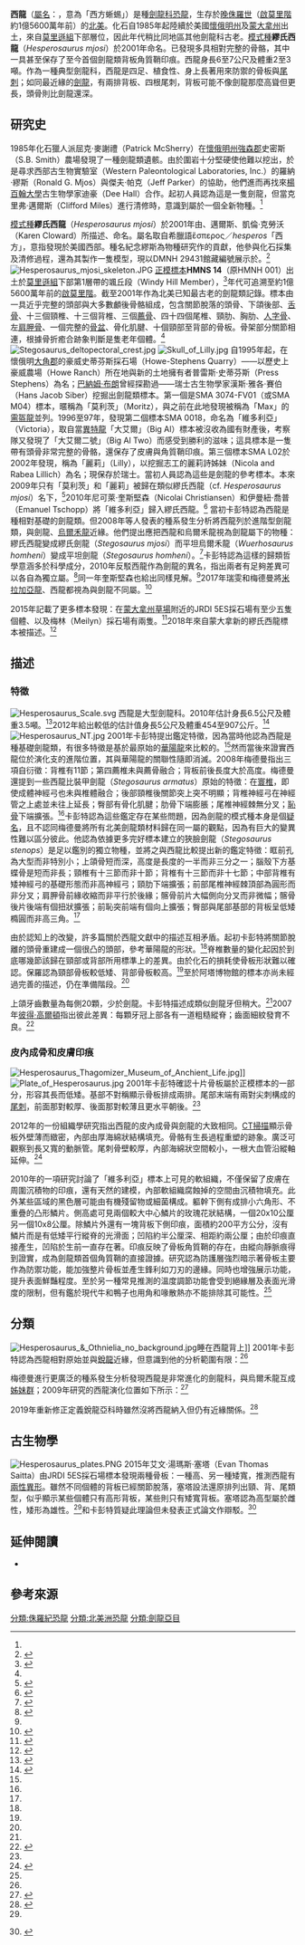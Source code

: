 {{Automatic Taxobox
| taxon = Hesperosaurus
| fossil_range = [[晚侏羅世|晚侏羅世]]<br>{{fossil_range|156}}
| image = Hesperosaurus Museum of Ancient Life 3.jpg
| image_caption = 西龍的骨架模型，位於{{link-en|北美洲古生物博物館|North American Museum of Ancient Life}}
| authority = {{link-en|肯尼思·卡彭特|Kenneth Carpenter|Carpenter|Kenneth Carpenter}} ''et al.'', 2001
| type_species =  '''繆氏西龍<br />''Hesperosaurus mjosi'''''
| type_species_authority = Carpenter ''et al.'', 2001
}}

'''西龍'''（[[屬名|屬名]]：{{lang|la|''Hesperosaurus''}}，意為「西方蜥蜴」）是種[[劍龍科|劍龍科]][[恐龍|恐龍]]，生存於[[晚侏羅世|晚侏羅世]]（[[啟莫里階|啟莫里階]]約1億5600萬年前）的[[北美|北美]]。化石自1985年起陸續於美國[[懷俄明州|懷俄明州]]及[[蒙大拿州|蒙大拿州]]出土，來自[[莫里遜組|莫里遜組]]下部層位，因此年代稍比同地區其他劍龍科古老。[[模式種|模式種]]'''繆氏西龍'''（''Hesperosaurus mjosi''）於2001年命名。已發現多具相對完整的骨骼，其中一具甚至保存了至今首個劍龍類背板角質鞘印痕。西龍身長6至7公尺及體重2至3噸。作為一種典型劍龍科，西龍是四足、植食性、身上長著用來防禦的骨板與[[尾刺|尾刺]]；如同最近緣的[[劍龍|劍龍]]，有兩排背板、四根尾刺，背板可能不像劍龍那麼高聳但更長，頭骨則比劍龍還深。

==研究史==
1985年化石獵人派屈克·麥謝禮（Patrick McSherry）在[[懷俄明州|懷俄明州]][[約翰遜縣_(懷俄明州)|強森郡]]史密斯（S.B. Smith）農場發現了一種劍龍類遺骸。由於圍岩十分堅硬使他難以挖出，於是尋求西部古生物實驗室（Western Paleontological Laboratories, Inc.）的羅納·繆斯（Ronald G. Mjos）與傑夫·帕克（Jeff Parker）的協助，他們進而再找來[[楊百翰大學|楊百翰大學]]古生物學家迪豪（Dee Hall）合作。起初人員認為這是一隻劍龍，但當克里弗·邁爾斯（Clifford Miles）進行清修時，意識到屬於一個全新物種。<ref name="Carpenter2001"/>

[[模式種|模式種]]'''繆氏西龍'''（''Hesperosaurus mjosi''）於2001年由{{link-en|肯尼思·卡彭特|Kenneth Carpenter}}、邁爾斯、凱倫·克勞沃（Karen Cloward）所描述、命名。屬名取自希臘語ἕσπερος／''hesperos''「西方」，意指發現於美國西部。種名紀念繆斯為物種研究作的貢獻，他參與化石採集及清修過程，還為其製作一隻模型，現以DMNH 29431館藏編號展示於{{link-en|丹佛自然史博物館|Denver Museum of Nature and Science}}。<ref name="Carpenter2001">{{cite book|title=The Armored Dinosaurs|year=2001|chapter=New Primitive Stegosaur from the Morrison Formation, Wyoming|editor=Carpenter, Kenneth|author1=Carpenter, K. |author2=Miles, C.A. |author3=Cloward, K. |pages=55–75|publisher=Indiana University Press|isbn=978-0-253-33964-5}}</ref>
[[File:Hesperosaurus_mjosi_skeleton.JPG|thumb]]
[[正模標本|正模標本]]'''HMNS 14'''（原HMNH 001）出土於[[莫里遜組|莫里遜組]]下部第1層帶的颯丘段（Windy Hill Member），<ref name="foster-appendix">{{cite book|author=Foster, J. |year=2007 |chapter= Appendix |title=Jurassic West: The Dinosaurs of the Morrison Formation and Their World |publisher=Indiana University Press |pages=327–329}}</ref>年代可追溯至約1億5600萬年前的[[啟莫里階|啟莫里階]]。截至2001年作為北美已知最古老的劍龍類記錄。標本由一具近乎完整的頭部與大多數顱後骨骼組成，包含關節脫落的頭骨、下頜後部、[[舌骨|舌骨]]、十三個頸椎、十三個背椎、三個[[薦骨|薦骨]]、四十四個尾椎、頸肋、胸肋、[[人字骨|人字骨]]、左[[肩胛骨|肩胛骨]]、一個完整的[[骨盆|骨盆]]、骨化肌腱、十個頸部至背部的骨板。骨架部分關節相連，根據骨折癒合跡象判斷是隻老年個體。<ref name="Carpenter2001"/>
[[File:Stegosaurus_deltopectoral_crest.jpg|thumb]]
[[File:Skull_of_Lilly.jpg|thumb]]
自1995年起，在懷俄明[[比格霍恩縣_(懷俄明州)|大角郡]]的豪威史蒂芬斯採石場（Howe-Stephens Quarry）——以歷史上豪威農場（Howe Ranch）所在地與新的土地擁有者普雷斯·史蒂芬斯（Press Stephens）為名；[[巴納姆·布朗|巴納姆·布朗]]曾經探勘過——瑞士古生物學家漢斯·雅各·賽伯（Hans Jacob Siber）挖掘出劍龍類標本。第一個是SMA 3074-FV01（或SMA M04）標本，暱稱為「莫利茨」（Moritz），與之前在此地發現被稱為「Max」的[[需盔龍|需盔龍]]並列。1996至97年，發現第二個標本SMA 0018，命名為「維多利亞」（Victoria），取自當[[異特龍|異特龍]]「大艾爾」（Big Al）標本被沒收為國有財產後，考察隊又發現了「大艾爾二號」（Big Al Two）而感受到勝利的滋味；這具標本是一隻帶有頭骨非常完整的骨骼，還保存了皮膚與角質鞘印痕。第三個標本SMA L02於2002年發現，稱為「麗莉」（Lilly），以挖掘志工的麗莉詩姊妹（Nicola and Rabea Lillich）為名；現保存於瑞士{{link-en|阿塔恐龍博物館|Aathal Dinosaur Museum}}。當初人員認為這些是劍龍的參考標本。本來2009年只有「莫利茨」和「麗莉」被歸在類似繆氏西龍（cf. ''Hesperosaurus mjosi''）名下，<ref>{{cite book|author=Siber, H.J.|author2=Möckli, U.|year=2009|title=The Stegosaurs of the Sauriermuseum Aathal|location=Aathal|publisher= Sauriermuseum Aathal|page=56}}</ref>2010年尼可萊·奎斯堅森（Nicolai Christiansen）和伊曼紐·喬普（Emanuel Tschopp）將「維多利亞」歸入繆氏西龍。<ref name="Christiansen2010">{{cite journal|author=Christiansen, N.A.|author2=Tschopp, E.|date=2010|title=Exceptional stegosaur integument impressions from the Upper Jurassic Morrison Formation of Wyoming|journal=Swiss Journal of Geosciences|volume=103|issue=2|pages=163–171|doi=10.1007/s00015-010-0026-0|s2cid=129246092}}</ref>
當初卡彭特認為西龍是種相對基礎的劍龍類。但2008年{{link-en|蘇珊娜·梅德曼|Susannah Maidment}}等人發表的種系發生分析將西龍列於進階型劍龍類，與劍龍、[[烏爾禾龍|烏爾禾龍]]近緣。他們提出應把西龍和烏爾禾龍視為劍龍屬下的物種：繆氏西龍變成繆氏劍龍（''Stegosaurus mjosi''）而平坦烏爾禾龍（''Wuerhosaurus homheni''）變成平坦劍龍（''Stegosaurus homheni''）。<ref name=SMetal08>{{cite journal|author=Maidment, Susannah C.R.|author2=Norman, David B.|author3=Barrett, Paul M.|author4= Upchurch, Paul|year=2008|title= Systematics and phylogeny of Stegosauria (Dinosauria: Ornithischia)|journal=Journal of Systematic Palaeontology|doi=10.1017/S1477201908002459|volume=6|issue=4|pages=367–407|s2cid=85673680}}</ref>卡彭特認為這樣的歸類哲學意涵多於科學成分，2010年反駁西龍作為劍龍的異名，指出兩者有足夠差異可以各自為獨立屬。<ref name="Carpenter2010">{{cite journal|author=Carpenter, K.|date=2010|title=Species concept in North American stegosaurs|journal=Swiss Journal of Geosciences|volume=103|issue=2|pages=155–162|doi=10.1007/s00015-010-0020-6|s2cid=85068121}}</ref>同一年奎斯堅森也給出同樣見解。<ref name="Christiansen2010"/>2017年瑞雯和梅德曼將[[米拉加亞龍|米拉加亞龍]]、西龍都視為與劍龍不同屬。<ref>{{cite journal|author=Raven, T.J.|author2=Maidment, S.C.|date=2017|title=A new phylogeny of Stegosauria (Dinosauria, Ornithischia)|journal=Palaeontology|volume=60|issue=3|pages=401–408|doi=10.1111/pala.12291|url=https://cris.brighton.ac.uk/ws/files/447710/Raven&Maidment_AcceptedPreprint.pdf|hdl=10044/1/45349|hdl-access=free}}</ref>

2015年記載了更多標本發現：在[[蒙大拿州|蒙大拿州]][[格拉斯蘭治_(蒙大拿州)|草場]]附近的JRDI 5ES採石場有至少五隻個體、以及{{link-en|科摩崖|Como Bluff}}梅林（Meilyn）採石場有兩隻。<ref name="Saitta2015">{{cite journal|author=Saitta, E.T.|date=2015|title=Evidence for Sexual Dimorphism in the Plated Dinosaur ''Stegosaurus mjosi'' (Ornithischia, Stegosauria) from the Morrison Formation (Upper Jurassic) of Western USA|journal=PLOS ONE|volume=10|issue=4|doi=10.1371/journal.pone.0123503|pmid=25901727|pmc=4406738|bibcode=2015PLoSO..1023503S|at=e0123503|doi-access=free}}</ref>2018年來自蒙大拿新的繆氏西龍標本被描述。<ref>{{cite journal|first1=Susannah C.R.|last1=Maidment|first2=D. Cary|last2=Woodruff|first3=John R.|last3=Horner|date=2018|title=A new specimen of the ornithischian dinosaur ''Hesperosaurus mjosi'' from the Upper Jurassic Morrison Formation of Montana, U.S.A., and implications for growth and size in Morrison stegosaurs|journal=Journal of Vertebrate Paleontology|volume=38|at=e1406366|doi=10.1080/02724634.2017.1406366|url=http://eprints.brighton.ac.uk/17671/1/Maidmentetal_MS_accepted.pdf|hdl=10141/622747|s2cid=90752660|hdl-access=free}}</ref>

==描述==
===特徵===
[[File:Hesperosaurus_Scale.svg|thumb]]
西龍是大型劍龍科。2010年{{link-en|葛瑞格利·保羅|Gregory S. Paul}}估計身長6.5公尺及體重3.5噸。<ref name="Paul2010">{{cite book|author=Paul, G.S.|year=2010|title=The Princeton Field Guide to Dinosaurs|url=https://archive.org/details/princetonfieldgu0000paul|url-access=registration|publisher=Princeton University Press|page=[https://archive.org/details/princetonfieldgu0000paul/page/224 224]}}</ref>2012年{{link-en|湯瑪斯·霍茨|Thomas R. Holtz Jr.}}給出較低的估計值身長5公尺及體重454至907公斤。<ref>{{Cite web|url=https://www.geol.umd.edu/~tholtz/dinoappendix/appendix.html|title=Dinosaurs: The Most Complete, Up-to-Date Encyclopedia for Dinosaur Lovers of All Ages|last=Hotlz Jr.|first=Thomas R.|date=2012}}</ref>
[[File:Hesperosaurus_NT.jpg|thumb]]
2001年卡彭特提出鑑定特徵，因為當時他認為西龍是種基礎劍龍類，有很多特徵是基於最原始的[[華陽龍|華陽龍]]來比較的。<ref name="Carpenter2001"/>然而當後來證實西龍位於演化支的進階位置，其與華陽龍的關聯性隨即消滅。2008年梅德曼指出三項自衍徵：背椎有11節；第四薦椎未與薦骨融合；背板前後長度大於高度。梅德曼還提到一些西龍比裝甲劍龍（''Stegosaurus armatus''）原始的特徵：在[[寰椎|寰椎]]，即使成體神經弓也未與椎體融合；後部頸椎後關節突上突不明顯；背椎神經弓在神經管之上處並未往上延長；臀部有骨化肌腱；肋骨下端膨脹；尾椎神經棘無分叉；[[恥骨|恥骨]]下端擴張。<ref name=SMetal08/>卡彭特認為這些鑑定存在某些問題，因為劍龍的模式種本身是個[[疑名|疑名]]，且不認同梅德曼將所有北美劍龍類材料歸在同一屬的觀點，因為有巨大的變異性難以區分彼此。他認為依據更多完好標本建立的狹臉劍龍（''Stegosaurus stenops''）是足以鑑別的獨立物種，並將之與西龍比較提出新的鑑定特徵：眶前孔為大型而非特別小；上頜骨短而深，高度是長度的一半而非三分之一；腦殼下方基蝶骨是短而非長；頸椎有十三節而非十節；背椎有十三節而非十七節；中部背椎有矮神經弓的基礎形態而非高神經弓；頸肋下端擴張；前部尾椎神經棘頂部為圓形而非分叉；肩胛骨前緣收縮而非平行於後緣；髂骨前片大幅側向分叉而非微幅；髂骨後片後端有個扭狀擴張；前恥突前端有個向上擴張；臀部與尾部基部的背板呈低矮橢圓而非高三角。<ref name="Carpenter2010"/>

由於認知上的改變，許多篇關於西龍文獻中的描述互相矛盾。起初卡彭特將關節脫離的頭骨重建成一個很凸的頭部，參考華陽龍的形狀。<ref name="Carpenter2001"/>脊椎數量的變化起因於到底哪幾節該歸在頸部或背部所用標準上的差異。由於化石的損耗使骨板形狀難以確認。保羅認為頸部骨板較低矮、背部骨板較高。<ref name="Paul2010"/>至於阿塔博物館的標本亦尚未經過完善的描述，{{link-en|奧塔維歐·馬諦尤斯|Octávio Mateus}}仍在準備階段。<ref name="Christiansen2010"/>

上頜牙齒數量為每側20顆，少於劍龍。卡彭特描述成類似劍龍牙但稍大。<ref name="Carpenter2001"/>2007年[[彼得·高爾頓|彼得·高爾頓]]指出彼此差異：每顆牙冠上部各有一道粗糙縱脊；齒面細紋發育不良。<ref>{{cite book|author=Galton, P.M.|year=2007|chapter=Teeth of ornithischian dinosaurs (mostly Ornithopoda) from the Morrison Formation (Upper Jurassic) of the western United States|editor=Carpenter, Kenneth|title=Horns and Beaks: Ceratopsian and Ornithopod Dinosaurs|location=Bloomington and Indianapolis|publisher=Indiana University Press|pages=17–47}}</ref>

===皮內成骨和皮膚印痕===
[[File:Hesperosaurus_Thagomizer_Museum_of_Anchient_Life.jpg|thumb]]]]
[[File:Plate_of_Hesperosaurus.jpg|left]]
2001年卡彭特確認十片骨板屬於正模標本的一部分，形容其長而低矮。基部不對稱顯示骨板排成兩排。尾部末端有兩對尖刺構成的[[尾刺|尾刺]]，前面那對較厚、後面那對較薄且更水平朝後。<ref name="Carpenter2001"/>

2012年的一份組織學研究指出西龍的皮內成骨與劍龍的大致相同。[[CT掃描|CT掃描]]顯示骨板外壁薄而緻密，內部由厚海綿狀結構填充。骨骼有生長過程重塑的跡象。廣泛可觀察到長又寬的動脈管。尾刺骨壁較厚，內部海綿狀空間較小，一根大血管沿縱軸延伸。<ref>{{cite journal|author=Hayashi, S.|author2=Carpenter K.|author3=Watabe M.|author4= McWhinney L.|date=2012|title=Ontogenetic histology of ''Stegosaurus'' plates and spikes|journal=Palaeontology|volume=55|pages=145–161|doi=10.1111/j.1475-4983.2011.01122.x|doi-access=free}}</ref>

2010年的一項研究討論了「維多利亞」標本上可見的軟組織，不僅保留了皮膚在周圍沉積物的印痕，還有天然的建模，內部軟組織腐蝕掉的空間由沉積物填充。此外某些區域的黑色層可能由有機殘留物或細菌構成。軀幹下側有成排小六角形、不重疊的凸形鱗片。側高處可見兩個較大中心鱗片的玫瑰花狀結構，一個20x10公厘另一個10x8公厘。除鱗片外還有一塊背板下側印痕，面積約200平方公分，沒有鱗片而是有低矮平行縱脊的光滑面；凹陷約半公厘深、相距約兩公厘；由於印痕直接產生，凹陷於生前一直存在著。印痕反映了骨板角質鞘的存在，由縱向靜脈痕得到證實，成為劍龍類首個角質鞘的直接證據。研究認為防護層強烈暗示著骨板主要作為防禦功能，能加強整片骨板並產生鋒利如刀刃的邊緣。同時也增強展示功能，提升表面鮮豔程度。至於另一種常見推測的溫度調節功能會受到絕緣層及表面光滑度的限制，但有鑑於現代牛和鴨子也用角和喙散熱亦不能排除其可能性。<ref name="Christiansen2010"/>

==分類==
[[File:Hesperosaurus_&_Othnielia_no_background.jpg|thumb]]睡在西龍背上]]
2001年卡彭特認為西龍相對原始並與[[銳龍|銳龍]]近緣，但意識到他的分析範圍有限：<ref name="Carpenter2001"/>

{{clade|style=font-size:90%;line-height:90%
|label1=[[劍龍類|劍龍類]] Stegosauria
|1={{clade
    |label2=[[劍龍科|劍龍科]] Stegosauridae
    |1=[[華陽龍|華陽龍]] ''Huayangosaurus''
    |2={{clade
        |1=[[重慶龍|重慶龍]] ?''Chungkingosaurus''
        |2={{clade
             |1=[[嘉陵龍|嘉陵龍]] ''Chialingosaurus''
             |2={{clade
                 |1={{clade
                      |1=[[烏爾禾龍|烏爾禾龍]] ''Wuerhosaurus''          
                      |2={{clade
                           |1=[[銳龍|銳龍]] ''Dacentrurus''          
                           |2='''西龍 ''Hesperosaurus'''''}}}}             
                 |2={{clade
                      |1=[[沱江龍|沱江龍]] ''Tuojiangosaurus''          
                      |2={{clade
                           |1={{clade
                                |1=[[釘狀龍|釘狀龍]] ''Kentrosaurus''          
                                |2=[[勒蘇維斯龍屬|勒梭維龍]] ''Lexovisaurus''}}         
                           |2={{clade
                                |1=[[劍龍屬|狹臉劍龍]] ''Stegosaurus stenops''          
                                |2=[[劍龍屬|蹄足劍龍]] ''Stegosaurus ungulatus''}}}}}}}}}}}}}}}}

梅德曼進行更廣泛的種系發生分析發現西龍是非常進化的劍龍科，與烏爾禾龍互成[[姊妹群|姊妹群]]；2009年研究的西龍演化位置如下所示：<ref name=OMetal09>{{Cite journal|last1=Mateus|first1=Octávio|last2=Maidment|first2=Susannah C.R.|last3=Christiansen|first3=Nicolai A.|title=A new long-necked 'sauropod-mimic' stegosaur and the evolution of the plated dinosaurs|journal=Proceedings of the Royal Society B: Biological Sciences|year=2009|volume=276|issue=1663|pages=1815–1821|doi=10.1098/rspb.2008.1909|pmid=19324778|pmc=2674496}}</ref>

{{clade|style=font-size:90%;line-height:90%
|label1=[[劍龍科|劍龍科]] Stegosauridae
|1={{clade
    |1=[[釘狀龍|釘狀龍]] ''Kentrosaurus''
    |2={{clade
       |1=[[鎧甲龍|鎧甲龍]] ''Loricatosaurus''
       |2={{clade
          |1={{clade
             |1=[[銳龍|銳龍]] ''Dacentrurus''
             |2=[[米拉加亞龍|米拉加亞龍]] ''Miragaia''
}}
       |2={{clade
          |1=[[劍龍|劍龍]] ''Stegosaurus''
          |2={{clade
             |1=[[烏爾禾龍|烏爾禾龍]]（＝平坦劍龍） ''Wuerhosaurus'' (=''Stegosaurus homheni'')
             |2='''西龍'''（＝繆氏劍龍） '''''Hesperosaurus''''' (=''Stegosaurus mjosi'')
}}
}}
}}
}}
}}
}}

2019年重新修正定義銳龍亞科時雖然沒將西龍納入但仍有近緣關係。<ref name=costa_mateus_2019>{{cite journal |last1=Costa |first1=Francisco |last2=Mateus |first2=Octávio |title=Dacentrurine stegosaurs (Dinosauria): A new specimen of Miragaia longicollum from the Late Jurassic of Portugal resolves taxonomical validity and shows the occurrence of the clade in North America |journal=PLOS ONE |date=13 November 2019 |volume=14 |issue=11 |pages=e0224263 |doi=10.1371/journal.pone.0224263|pmid=31721771 |pmc=6853308 |bibcode=2019PLoSO..1424263C |doi-access=free }}</ref>

==古生物學==
[[File:Hesperosaurus_plates.PNG|thumb]] 
2015年艾文·湯瑪斯·塞塔（Evan Thomas Saitta）由JRDI 5ES採石場標本發現兩種骨板：一種高、另一種矮寬，推測西龍有[[兩性異形|兩性異形]]。雖然不同個體的背板已經關節脫落，塞塔設法還原排列出頸、背、尾類型，似乎顯示某些個體只有高形背板，某些則只有矮寬背板。塞塔認為高型屬於雌性，矮形為雄性。<ref name="Saitta2015"/>{{link-en|凱文·帕迪安|Kevin Padian}}和卡彭特質疑此理論但未發表正式論文作辯駁。<ref>{{Cite web|url=http://news.sciencemag.org/paleontology/2015/04/dino-sexing-study-slammed-critics|title=Dino 'sexing' study slammed by critics|first=Angus|last=Chen|date=Apr 22, 2015|work=Science}} {{DOI|10.1126/science.aab2534}}</ref>

==延伸閱讀==
{{Commons category|Hesperosaurus}}
*{{le|劍龍類研究史|Timeline of stegosaur research}}
==參考來源==
{{Reflist}}
{{裝甲類|S.|state=expanded}}
{{Taxonbar|from=Q134389}}
{{Portalbar|生物學|恐龍}}
[[分類:侏羅紀恐龍|分類:侏羅紀恐龍]]
[[分類:北美洲恐龍|分類:北美洲恐龍]]
[[分類:劍龍亞目|分類:劍龍亞目]]